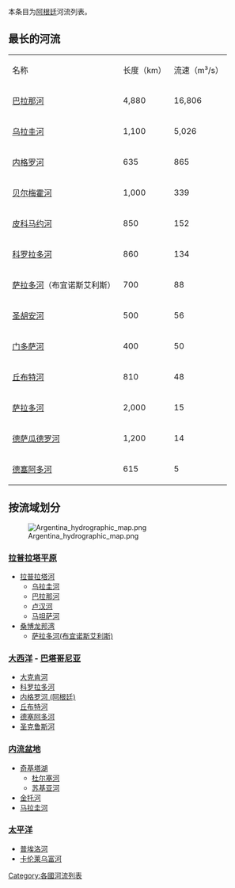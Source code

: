 {{unreferenced|time=2016-12-08T00:54:16+00:00}}
本条目为[[阿根廷|阿根廷]]河流列表。

==最长的河流==
{| class="wikitable sortable"
|-
|名称||长度（km） ||流速（m³/s）
|-
|[[巴拉那河|巴拉那河]]||4,880||16,806
|-
|[[乌拉圭河|乌拉圭河]]||1,100||5,026
|-
|[[内格罗河_(阿根廷)|内格罗河]]||635||865
|-
|[[贝尔梅霍河|贝尔梅霍河]]||1,000||339
|-
|[[皮科马约河|皮科马约河]]||850||152
|-
|[[科罗拉多河_(阿根廷)|科罗拉多河]]||860||134
|-
|[[萨拉多河_(布宜诺斯艾利斯)|萨拉多河]]（布宜诺斯艾利斯）||700||88
|-
|[[圣胡安河_(阿根廷)|圣胡安河]]||500||56
|-
|[[门多萨河|门多萨河]]||400||50
|-
|[[丘布特河|丘布特河]]||810||48
|-
|[[萨拉多河|萨拉多河]]||2,000||15
|-
|[[德萨瓜德罗河_(阿根廷)|德萨瓜德罗河]]||1,200||14
|-
|[[德塞阿多河|德塞阿多河]]||615||5
|}

==按流域划分==
[[File:Argentina_hydrographic_map.png|thumb]]

===[[拉普拉塔平原|拉普拉塔平原]]===
* [[拉普拉塔河|拉普拉塔河]]
** [[乌拉圭河|乌拉圭河]]
** [[巴拉那河|巴拉那河]]
** [[卢汉河|卢汉河]]
** [[马坦萨河|马坦萨河]]
* [[桑博龙邦湾|桑博龙邦湾]]
** [[萨拉多河_(布宜诺斯艾利斯)|萨拉多河(布宜诺斯艾利斯)]]

===[[大西洋|大西洋]] - [[巴塔哥尼亚|巴塔哥尼亚]]===
* [[大克肯河|大克肯河]]
* [[科罗拉多河_(阿根廷)|科罗拉多河]]
* [[内格罗河_(阿根廷)|内格罗河 (阿根廷)]]
* [[丘布特河|丘布特河]]
* [[德塞阿多河|德塞阿多河]]
* [[圣克鲁斯河_(阿根廷)|圣克鲁斯河]]

===[[内流盆地|内流盆地]]===
* [[奇基塔湖|奇基塔湖]]
** [[杜尔塞河_(阿根廷)|杜尔塞河]]
** [[苏基亚河|苏基亚河]]
* [[金托河|金托河]]
* [[马拉圭河|马拉圭河]]

===[[太平洋|太平洋]]===
* [[普埃洛河|普埃洛河]]
* [[卡伦莱乌富河|卡伦莱乌富河]]

[[Category:各國河流列表|Category:各國河流列表]]